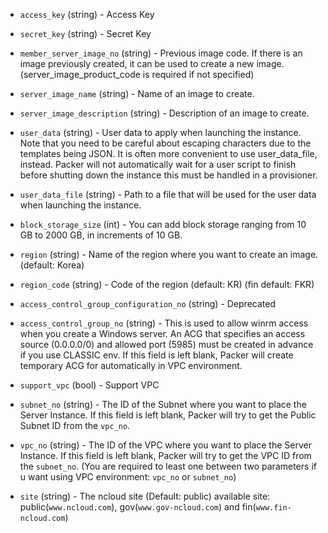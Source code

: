 <!-- Code generated from the comments of the Config struct in builder/ncloud/config.go; DO NOT EDIT MANUALLY -->

- `access_key` (string) - Access Key

- `secret_key` (string) - Secret Key

- `member_server_image_no` (string) - Previous image code. If there is an
  image previously created, it can be used to create a new image.
  (server_image_product_code is required if not specified)

- `server_image_name` (string) - Name of an image to create.

- `server_image_description` (string) - Description of an image to create.

- `user_data` (string) - User data to apply when launching the instance. Note
  that you need to be careful about escaping characters due to the templates
  being JSON. It is often more convenient to use user_data_file, instead.
  Packer will not automatically wait for a user script to finish before
  shutting down the instance this must be handled in a provisioner.

- `user_data_file` (string) - Path to a file that will be used for the user
  data when launching the instance.

- `block_storage_size` (int) - You can add block storage ranging from 10
  GB to 2000 GB, in increments of 10 GB.

- `region` (string) - Name of the region where you want to create an image.
  (default: Korea)

- `region_code` (string) - Code of the region
  (default: KR) (fin default: FKR)

- `access_control_group_configuration_no` (string) - Deprecated

- `access_control_group_no` (string) - This is used to allow
  winrm access when you create a Windows server. An ACG that specifies an
  access source (0.0.0.0/0) and allowed port (5985) must be created in
  advance if you use CLASSIC env. If this field is left blank,
  Packer will create temporary ACG for automatically in VPC environment.

- `support_vpc` (bool) - Support VPC

- `subnet_no` (string) - The ID of the Subnet where you want to place the Server Instance. If this field is left blank, Packer will try to get the Public Subnet ID from the `vpc_no`.

- `vpc_no` (string) - The ID of the VPC where you want to place the Server Instance. If this field is left blank, Packer will try to get the VPC ID from the `subnet_no`.
  (You are required to least one between two parameters if u want using VPC environment: `vpc_no` or `subnet_no`)

- `site` (string) - The ncloud site (Default: public)
  available site: public(`www.ncloud.com`), gov(`www.gov-ncloud.com`) and fin(`www.fin-ncloud.com`)

<!-- End of code generated from the comments of the Config struct in builder/ncloud/config.go; -->
